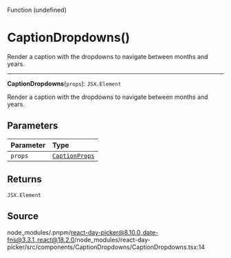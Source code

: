 <SectionTitle>Function (undefined)</SectionTitle>

# CaptionDropdowns()

<Description>
Render a caption with the dropdowns to navigate between months and years.
</Description>

---

<a id="undefined" name="undefined"></a>

<SignatureMemberIdentifier>**CaptionDropdowns**(`props`): `JSX.Element`</SignatureMemberIdentifier>

Render a caption with the dropdowns to navigate between months and years.

## Parameters

| Parameter | Type |
| :------ | :------ |
| `props` | [`CaptionProps`](/api/main/interfaces/CaptionProps.md) |

## Returns

`JSX.Element`

## Source

node\_modules/.pnpm/react-day-picker@8.10.0\_date-fns@3.3.1\_react@18.2.0/node\_modules/react-day-picker/src/components/CaptionDropdowns/CaptionDropdowns.tsx:14
